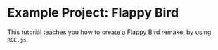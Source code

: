 # Example Project: Flappy Bird

This tutorial teaches you how to create a Flappy Bird remake, by using `RGE.js`.